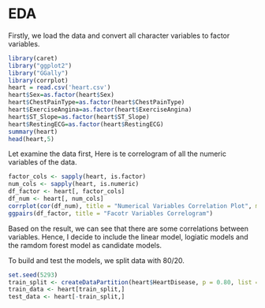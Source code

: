 # EDA
Firstly, we load the data and convert all character variables to factor variables. 
```r
library(caret)
library("ggplot2")                     
library("GGally")
library(corrplot)
heart = read.csv('heart.csv')
heart$Sex=as.factor(heart$Sex)
heart$ChestPainType=as.factor(heart$ChestPainType)
heart$ExerciseAngina=as.factor(heart$ExerciseAngina)
heart$ST_Slope=as.factor(heart$ST_Slope)
heart$RestingECG=as.factor(heart$RestingECG)
summary(heart)
head(heart,5)

```

Let examine the data first, Here is te correlogram of all the numeric variables of the data. 
```r
factor_cols <- sapply(heart, is.factor)
num_cols <- sapply(heart, is.numeric)
df_factor <- heart[, factor_cols]
df_num <- heart[, num_cols]
corrplot(cor(df_num), title = "Numerical Variables Correlation Plot", mar=c(0,0,1,0))
ggpairs(df_factor, title = "Facotr Variables Correlogram")
```


Based on the result, we can see that there are some correlations between variables. Hence, I decide to include the linear model, logiatic models and the ramdom forest model as candidate models. 


To build and test the models, we split data with 80/20. 

```r
set.seed(5293)
train_split <- createDataPartition(heart$HeartDisease, p = 0.80, list = FALSE)
train_data <- heart[train_split,]
test_data <- heart[-train_split,]
```